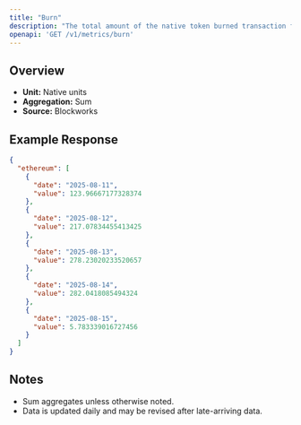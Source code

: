 ```yaml
---
title: "Burn"
description: "The total amount of the native token burned transaction fees."
openapi: 'GET /v1/metrics/burn'
---
```


## Overview

- **Unit:** Native units
- **Aggregation:** Sum
- **Source:** Blockworks

## Example Response

```json
{
  "ethereum": [
    {
      "date": "2025-08-11",
      "value": 123.96667177328374
    },
    {
      "date": "2025-08-12",
      "value": 217.07834455413425
    },
    {
      "date": "2025-08-13",
      "value": 278.23020233520657
    },
    {
      "date": "2025-08-14",
      "value": 282.0418085494324
    },
    {
      "date": "2025-08-15",
      "value": 5.783339016727456
    }
  ]
}
```

## Notes
- Sum aggregates unless otherwise noted.
- Data is updated daily and may be revised after late-arriving data.
